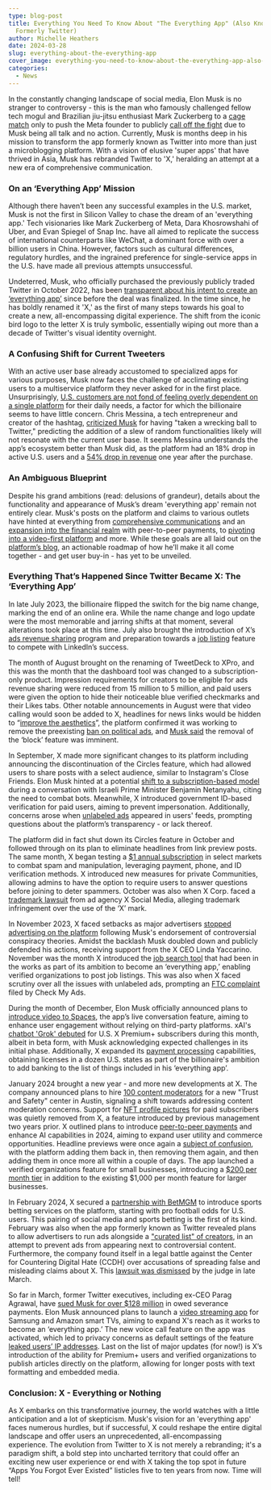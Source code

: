 ```yaml
---
type: blog-post
title: Everything You Need To Know About "The Everything App" (Also Known As X,
  Formerly Twitter)
author: Michelle Heathers
date: 2024-03-28
slug: everything-about-the-everything-app
cover_image: everything-you-need-to-know-about-the-everything-app-also-known-as-x-formerly-twitter.png
categories:
  - News
---
```

<!--StartFragment-->

In the constantly changing landscape of social media, Elon Musk is no stranger to controversy - this is the man who famously challenged fellow tech mogul and Brazilian jiu-jitsu enthusiast Mark Zuckerberg to a [cage match](https://www.theguardian.com/commentisfree/2023/aug/16/elon-musk-mark-zuckerberg-cage-fight) only to push the Meta founder to publicly [call off the fight](https://www.cnbc.com/2023/08/14/mark-zuckerberg-calls-off-elon-musk-cage-match.html) due to Musk being all talk and no action. Currently, Musk is months deep in his mission to transform the app formerly known as Twitter into more than just a microblogging platform. With a vision of elusive 'super apps' that have thrived in Asia, Musk has rebranded Twitter to 'X,' heralding an attempt at a new era of comprehensive communication.

### On an ‘Everything App’ Mission

Although there haven’t been any successful examples in the U.S. market, Musk is not the first in Silicon Valley to chase the dream of an 'everything app.' Tech visionaries like Mark Zuckerberg of Meta, Dara Khosrowshahi of Uber, and Evan Spiegel of Snap Inc. have all aimed to replicate the success of international counterparts like WeChat, a dominant force with over a billion users in China. However, factors such as cultural differences, regulatory hurdles, and the ingrained preference for single-service apps in the U.S. have made all previous attempts unsuccessful.

Undeterred, Musk, who officially purchased the previously publicly traded Twitter in October 2022, has been [transparent about his intent to create an ‘everything app’](https://twitter.com/elonmusk/status/1577428272056389633) since before the deal was finalized. In the time since, he has boldly renamed it 'X,' as the first of many steps towards his goal to create a new, all-encompassing digital experience. The shift from the iconic bird logo to the letter X is truly symbolic, essentially wiping out more than a decade of Twitter's visual identity overnight.

### A Confusing Shift for Current Tweeters

With an active user base already accustomed to specialized apps for various purposes, Musk now faces the challenge of acclimating existing users to a multiservice platform they never asked for in the first place. Unsurprisingly, [U.S. customers are not fond of feeling overly dependent on a single platform](https://www.nytimes.com/2023/07/27/technology/elon-musk-x-everything-app.html) for their daily needs, a factor for which the billionaire seems to have little concern. Chris Messina, a tech entrepreneur and creator of the hashtag, [criticized Musk](https://www.nytimes.com/2023/07/27/technology/elon-musk-x-everything-app.html) for having "taken a wrecking ball to Twitter," predicting the addition of a slew of random functionalities likely will not resonate with the current user base. It seems Messina understands the app’s ecosystem better than Musk did, as the platform had an 18% drop in active U.S. users and a [54% drop in revenue](https://variety.com/2023/digital/news/musk-twitter-x-acquisition-one-year-user-revenue-decline-1235770297/) one year after the purchase. 

### An Ambiguous Blueprint

Despite his grand ambitions (read: delusions of grandeur), details about the functionality and appearance of Musk’s dream 'everything app' remain not entirely clear. Musk's posts on the platform and claims to various outlets have hinted at everything from [comprehensive communications](https://twitter.com/elonmusk/status/1683656350046232578?s=20) and an [expansion into the financial realm](https://www.cnbc.com/2024/01/09/elon-musks-x-to-launch-peer-to-peer-payments-this-year-.html) with peer-to-peer payments, to [pivoting into a video-first platform](https://fortune.com/2024/01/10/x-twitter-video-platform-elon-musk-announces/) and more. While these goals are all laid out on the [platform’s blog](https://blog.twitter.com/en_us/topics/company/2023/transforming-the-global-town-square), an actionable roadmap of how he’ll make it all come together - and get user buy-in - has yet to be unveiled.

### Everything That’s Happened Since Twitter Became X: The ‘Everything App’

In late July 2023, the billionaire flipped the switch for the big name change, marking the end of an online era. While the name change and logo update were the most memorable and jarring shifts at that moment, several alterations took place at this time. July also brought the introduction of X’s [ads revenue sharing](https://twitter.com/X/status/1684992405626372096) program and preparation towards a [job listing](https://techcrunch.com/2023/07/20/twitter-prepping-job-listings-feature-verified-organizations/) feature to compete with LinkedIn’s success.

The month of August brought on the renaming of TweetDeck to XPro, and this was the month that the dashboard tool was changed to a subscription-only product. Impression requirements for creators to be eligible for ads revenue sharing were reduced from 15 million to 5 million, and paid users were given the option to hide their noticeable blue verified checkmarks and their Likes tabs. Other notable announcements in August were that video calling would soon be added to X, headlines for news links would be hidden to “[improve the aesthetics](https://twitter.com/elonmusk/status/1693843680904216619?)”, the platform confirmed it was working to remove the preexisting [ban on political ads](https://blog.twitter.com/en_us/topics/company/2023/supporting-peoples-right-to-accurate-and-safe-political-discourse-on-x), and [Musk said](https://twitter.com/elonmusk/status/1692558414105186796) the removal of the ‘block’ feature was imminent.  

In September, X made more significant changes to its platform including announcing the discontinuation of the Circles feature, which had allowed users to share posts with a select audience, similar to Instagram's Close Friends. Elon Musk hinted at a potential [shift to a subscription-based model](https://twitter.com/netanyahu/status/1703806204894498966) during a conversation with Israeli Prime Minister Benjamin Netanyahu, citing the need to combat bots. Meanwhile, X introduced government ID-based verification for paid users, aiming to prevent impersonation. Additionally, concerns arose when [unlabeled ads](https://mashable.com/article/twitter-x-removes-ad-labels-for-some-users) appeared in users' feeds, prompting questions about the platform’s transparency - or lack thereof.  

The platform did in fact shut down its Circles feature in October and followed through on its plan to eliminate headlines from link preview posts. The same month, X began testing a [$1 annual subscription](https://twitter.com/Support/status/1714429406192582896) in select markets to combat spam and manipulation, leveraging payment, phone, and ID verification methods. X introduced new measures for private Communities, allowing admins to have the option to require users to answer questions before joining to deter spammers. October was also when X Corp. faced a [trademark lawsuit](https://techcrunch.com/wp-content/uploads/2023/10/x-corp-trademark-lawsuit.pdf) from ad agency X Social Media, alleging trademark infringement over the use of the ‘X’ mark. 

In November 2023, X faced setbacks as major advertisers [stopped advertising on the platform](https://www.nytimes.com/2023/11/24/business/x-elon-musk-advertisers.html) following Musk's endorsement of controversial conspiracy theories. Amidst the backlash Musk doubled down and publicly defended his actions, receiving support from the X CEO Linda Yaccarino. November was the month X introduced the [job search tool](https://www.socialmediatoday.com/news/x-adds-new-job-search-element-highlight-roles-posted-by-companies/700119/) that had been in the works as part of its ambition to become an ‘everything app,’ enabling verified organizations to post job listings. This was also when X faced scrutiny over all the issues with unlabeled ads, prompting an [FTC complaint](https://checkmyads.org/x-isnt-labeling-all-of-its-ads-weve-filed-an-ftc-complaint-about-it/) filed by Check My Ads. 

During the month of December, Elon Musk officially announced plans to [introduce video to Spaces](https://techcrunch.com/2023/12/11/elon-musk-says-x-is-bringing-video-to-spaces-soon/), the app’s live conversation feature, aiming to enhance user engagement without relying on third-party platforms. xAI's [chatbot 'Grok' debuted](https://www.engadget.com/xais-grok-chatbot-will-be-available-to-x-premium-subscribers-202127713.html) for U.S. X Premium+ subscribers during this month, albeit in beta form, with Musk acknowledging expected challenges in its initial phase. Additionally, X expanded its [payment processing](https://techcrunch.com/2023/12/05/x-is-now-licensed-for-payment-processing-in-a-dozen-u-s-states/) capabilities, obtaining licenses in a dozen U.S. states as part of the billionaire's ambition to add banking to the list of things included in his ‘everything app’.

January 2024 brought a new year - and more new developments at X. The company announced plans to hire [100 content moderators](https://www.reuters.com/technology/musks-x-aims-hire-100-content-moderators-austin-by-end-year-2024-01-27/) for a new "Trust and Safety" center in Austin, signaling a shift towards addressing content moderation concerns. Support for [NFT profile pictures](https://www.socialmediatoday.com/news/x-will-no-longer-support-nft-profile-pictures/704253/) for paid subscribers was quietly removed from X, a feature introduced by previous management two years prior. X outlined plans to introduce [peer-to-peer payments](https://blog.twitter.com/en_us/topics/company/2023/transforming-the-global-town-square) and enhance AI capabilities in 2024, aiming to expand user utility and commerce opportunities. Headline previews were once again a [subject of confusion](https://9to5google.com/2024/01/04/twitter-x-headlines-link-preview/), with the platform adding them back in, then removing them again, and then adding them in once more all within a couple of days. The app launched a verified organizations feature for small businesses, introducing a [$200 per month tier](https://www.pcmag.com/news/x-courts-small-businesses-with-200-basic-tier-for-verified-organizations) in addition to the existing $1,000 per month feature for larger businesses. 

In February 2024, X secured a [partnership with BetMGM](https://www.prnewswire.com/news-releases/betmgm-and-x-sign-exclusive-sports-betting-partnership-302058327.html) to introduce sports betting services on the platform, starting with pro football odds for U.S. users. This pairing of social media and sports betting is the first of its kind. February was also when the app formerly known as Twitter revealed plans to allow advertisers to run ads alongside a ["curated list" of creators](https://techcrunch.com/2024/02/12/x-will-soon-let-advertisers-run-ads-next-to-a-curated-list-of-creators/), in an attempt to prevent ads from appearing next to controversial content. Furthermore, the company found itself in a legal battle against the Center for Countering Digital Hate (CCDH) over accusations of spreading false and misleading claims about X. This [lawsuit was dismissed](https://apnews.com/article/x-twitter-musk-hate-speech-lawsuit-fafa1904f5525f9ab64250e81a72d210) by the judge in late March.

So far in March, former Twitter executives, including ex-CEO Parag Agrawal, have [sued Musk for over $128 million](https://apnews.com/article/twitter-x-executives-lawsuit-musk-agrawal-severance-59f2321b0cebd7c9fbbd22964b2fd05b) in owed severance payments. Elon Musk announced plans to launch a [video streaming app](https://www.androidcentral.com/apps-software/elon-musk-x-launching-youtube-clone-for-smart-tvs) for Samsung and Amazon smart TVs, aiming to expand X's reach as it works to become an ‘everything app.’ The new voice call feature on the app was activated, which led to privacy concerns as default settings of the feature [leaked users’ IP addresses](https://www.fastcompany.com/91047835/x-twitter-new-calling-feature-privacy-security-flaw-ip-address-scams-stalking). Last on the list of major updates (for now!) is X’s introduction of the ability for Premium+ users and verified organizations to publish articles directly on the platform, allowing for longer posts with text formatting and embedded media. 

### Conclusion: X - Everything or Nothing

As X embarks on this transformative journey, the world watches with a little anticipation and a lot of skepticism. Musk's vision for an 'everything app' faces numerous hurdles, but if successful, X could reshape the entire digital landscape and offer users an unprecedented, all-encompassing experience. The evolution from Twitter to X is not merely a rebranding; it's a paradigm shift, a bold step into uncharted territory that could offer an exciting new user experience or end with X taking the top spot in future “Apps You Forgot Ever Existed” listicles five to ten years from now. Time will tell!

<!--EndFragment-->